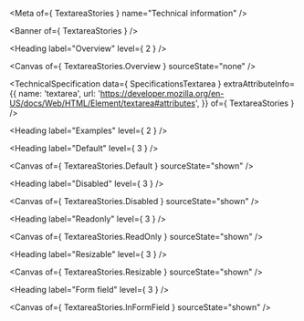 
<Meta of={ TextareaStories } name="Technical information" />

<Banner of={ TextareaStories } />

<Heading label="Overview" level={ 2 } />

<Canvas of={ TextareaStories.Overview } sourceState="none" />

<TechnicalSpecification
  data={ SpecificationsTextarea }
  extraAttributeInfo={{
    name: 'textarea',
    url: 'https://developer.mozilla.org/en-US/docs/Web/HTML/Element/textarea#attributes',
  }}
  of={ TextareaStories } />

<Heading label="Examples" level={ 2 } />

<Heading label="Default" level={ 3 } />

<Canvas of={ TextareaStories.Default } sourceState="shown" />

<Heading label="Disabled" level={ 3 } />

<Canvas of={ TextareaStories.Disabled } sourceState="shown" />

<Heading label="Readonly" level={ 3 } />

<Canvas of={ TextareaStories.ReadOnly } sourceState="shown" />

<Heading label="Resizable" level={ 3 } />

<Canvas of={ TextareaStories.Resizable } sourceState="shown" />

<Heading label="Form field" level={ 3 } />

<Canvas of={ TextareaStories.InFormField } sourceState="shown" />

